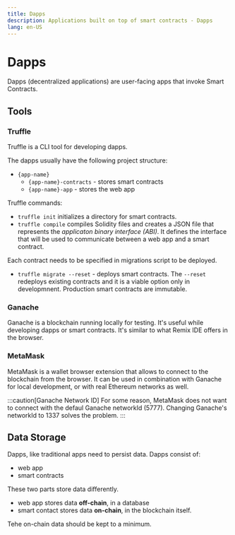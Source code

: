 ```yaml
---
title: Dapps
description: Applications built on top of smart contracts - Dapps
lang: en-US
---
```



# Dapps

Dapps (decentralized applications) are user-facing apps that invoke Smart
Contracts.

## Tools

### Truffle

Truffle is a CLI tool for developing dapps.

The dapps usually have the following project structure:

- `{app-name}`
  - `{app-name}-contracts` - stores smart contracts
  - `{app-name}-app` - stores the web app

Truffle commands:

- `truffle init` initializes a directory for smart contracts.
- `truffle compile` compiles Solidity files and creates a JSON file that
  represents the *applicaton binary interface (ABI)*. It defines the interface
  that will be used to communicate between a web app and a smart contract.

Each contract needs to be specified in migrations script to be deployed.

- `truffle migrate --reset` - deploys smart contracts. The `--reset` redeploys
  existing contracts and it is a viable option only in developmnent. Production
  smart contracts are immutable.

### Ganache

Ganache is a blockchain running locally for testing. It's useful while developing
dapps or smart contracts. It's similar to what Remix IDE offers in the browser.

### MetaMask

MetaMask is a wallet browser extension that allows to connect to the blockchain from the
browser. It can be used in combination with Ganache for local development, or with real
Ethereum networks as well. 

:::caution[Ganache Network ID]
For some reason, MetaMask does not want to connect with the defaul Ganache
networkId (5777). Changing Ganache's networkId to 1337 solves the problem.
:::

## Data Storage

Dapps, like traditional apps need to persist data. Dapps consist of:

- web app
- smart contracts

These two parts store data differently.

- web app stores data **off-chain**, in a database
- smart contact stores data **on-chain**, in the blockchain itself.

Tehe on-chain data should be kept to a minimum.